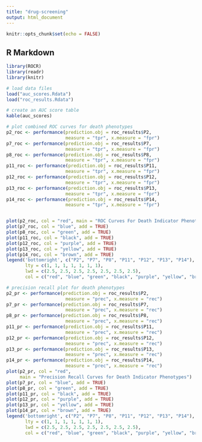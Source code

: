 ```yaml
---
title: "drug-screening"
output: html_document
---
```


```r
knitr::opts_chunk$set(echo = FALSE)
```

## R Markdown

```r
library(ROCR)
library(readr)
library(knitr)

# load data files
load("auc_scores.Rdata")
load("roc_results.Rdata")

# create an AUC score table
kable(auc_scores)

# plot combined ROC curves for death phenotypes
p2_roc <- performance(prediction.obj = roc_results$P2, 
                      measure = "tpr", x.measure = "fpr")
p7_roc <- performance(prediction.obj = roc_results$P7, 
                      measure = "tpr", x.measure = "fpr")
p8_roc <- performance(prediction.obj = roc_results$P8, 
                      measure = "tpr", x.measure = "fpr")
p11_roc <- performance(prediction.obj = roc_results$P11, 
                      measure = "tpr", x.measure = "fpr")
p12_roc <- performance(prediction.obj = roc_results$P12, 
                      measure = "tpr", x.measure = "fpr")
p13_roc <- performance(prediction.obj = roc_results$P13, 
                      measure = "tpr", x.measure = "fpr")
p14_roc <- performance(prediction.obj = roc_results$P14, 
                      measure = "tpr", x.measure = "fpr")


plot(p2_roc, col = "red", main = "ROC Curves For Death Indicator Phenotypes")
plot(p7_roc, col = "blue", add = TRUE)
plot(p8_roc, col = "green", add = TRUE)
plot(p11_roc, col = "black", add = TRUE)
plot(p12_roc, col = "purple", add = TRUE)
plot(p13_roc, col = "yellow", add = TRUE)
plot(p14_roc, col = "brown", add = TRUE)
legend('bottomright', c("P2", "P7", "P8", "P11", "P12", "P13", "P14"),
       lty = c(1, 1, 1, 1, 1, 1, 1), 
       lwd = c(2.5, 2.5, 2.5, 2.5, 2.5, 2.5, 2.5),
       col = c("red", "blue", "green", "black", "purple", "yellow", "brown"))

# precision recall plot for death phenotypes
p2_pr <- performance(prediction.obj = roc_results$P2, 
                      measure = "prec", x.measure = "rec")
p7_pr <- performance(prediction.obj = roc_results$P7, 
                      measure = "prec", x.measure = "rec")
p8_pr <- performance(prediction.obj = roc_results$P8, 
                      measure = "prec", x.measure = "rec")
p11_pr <- performance(prediction.obj = roc_results$P11, 
                      measure = "prec", x.measure = "rec")
p12_pr <- performance(prediction.obj = roc_results$P12, 
                      measure = "prec", x.measure = "rec")
p13_pr <- performance(prediction.obj = roc_results$P13, 
                      measure = "prec", x.measure = "rec")
p14_pr <- performance(prediction.obj = roc_results$P14, 
                      measure = "prec", x.measure = "rec")
plot(p2_pr, col = "red", 
     main = "Precision Recall Curves for Death Indicator Phenotypes")
plot(p7_pr, col = "blue", add = TRUE)
plot(p8_pr, col = "green", add = TRUE)
plot(p11_pr, col = "black", add = TRUE)
plot(p12_pr, col = "purple", add = TRUE)
plot(p13_pr, col = "yellow", add = TRUE)
plot(p14_pr, col = "brown", add = TRUE)
legend('bottomright', c("P2", "P7", "P8", "P11", "P12", "P13", "P14"),
       lty = c(1, 1, 1, 1, 1, 1, 1), 
       lwd = c(2.5, 2.5, 2.5, 2.5, 2.5, 2.5, 2.5),
       col = c("red", "blue", "green", "black", "purple", "yellow", "brown"))

```

